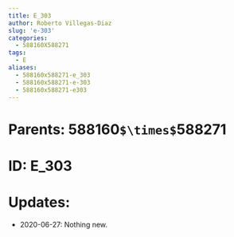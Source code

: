 ```yaml
---
title: E_303
author: Roberto Villegas-Diaz
slug: 'e-303'
categories:
  - 588160X588271
tags:
  - E
aliases:
  - 588160x588271-e_303
  - 588160x588271-e-303
  - 588160x588271-e303
---
```


# **Parents**: 588160`$\times$`588271
# **ID**: E_303
# **Updates**: 
 - 2020-06-27: Nothing new.
